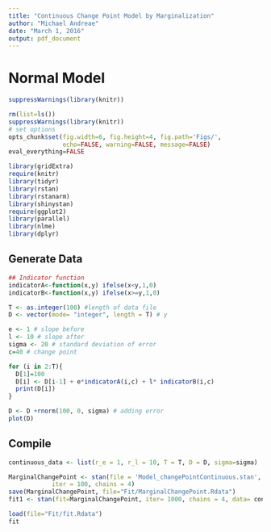 ```yaml
---
title: "Continuous Change Point Model by Marginalization"
author: "Michael Andreae"
date: "March 1, 2016"
output: pdf_document
---
```


# Normal Model

```r
suppressWarnings(library(knitr))
```

```r
rm(list=ls())
suppressWarnings(library(knitr))
# set options
opts_chunk$set(fig.width=6, fig.height=4, fig.path='Figs/',
               echo=FALSE, warning=FALSE, message=FALSE)
eval_everything=FALSE
```

```r
library(gridExtra)
require(knitr)
library(tidyr)
library(rstan)
library(rstanarm)
library(shinystan)
require(ggplot2)
library(parallel)
library(nlme)
library(dplyr)
```

## Generate Data
```r

## Indicator function
indicatorA<-function(x,y) ifelse(x<y,1,0)
indicatorB<-function(x,y) ifelse(x>=y,1,0)

T <- as.integer(100) #length of data file
D <- vector(mode= "integer", length = T) # y

e <- 1 # slope before
l <- 10 # slope after
sigma <- 20 # standard deviation of error
c=40 # change point

for (i in 2:T){
  D[1]=100
  D[i] <- D[i-1] + e*indicatorA(i,c) + l* indicatorB(i,c)
  print(D[i])
}

D <- D +rnorm(100, 0, sigma) # adding error
plot(D)
```

## Compile
```r
continuous_data <- list(r_e = 1, r_l = 10, T = T, D = D, sigma=sigma)

MarginalChangePoint <- stan(file = 'Model_changePointContinuous.stan', data = continuous_data, 
            iter = 100, chains = 4)
save(MarginalChangePoint, file="Fit/MarginalChangePoint.Rdata")
fit1 <- stan(fit=MarginalChangePoint, iter= 1000, chains = 4, data= continuous_data)
```


```r
load(file="Fit/fit.Rdata")
fit
```
